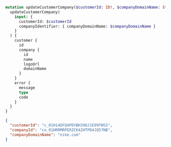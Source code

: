 ```graphql Mutation
mutation updateCustomerCompany($customerId: ID!, $companyDomainName: String!) {
  updateCustomerCompany(
    input: {
      customerId: $customerId
      companyIdentifier: { companyDomainName: $companyDomainName }
    }
  ) {
    customer {
      id
      company {
        id
        name
        logoUrl
        domainName
      }
    }
    error {
      message
      type
      code
    }
  }
}
```

```json Variables
{
  "customerId": "c_01H14DFQ4PDYBH398J1E99TWSS",
  "companyId": "co_01HRRMRPERZCK42HTPD4JQ57NB",
  "companyDomainName": "nike.com"
}
```
